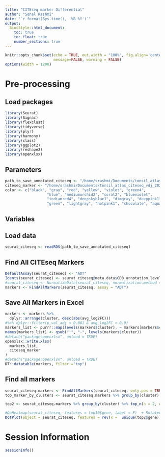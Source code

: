 ---
title: "CITEseq marker Differential"
author: "Sonal Rashmi"
date: "`r format(Sys.time(), '%B %Y')`"
output:
  BiocStyle::html_document:
    toc: true
    toc_float: true
    number_sections: true
---

```{r setup, include=FALSE}
knitr::opts_chunk$set(echo = TRUE, out.width = "100%", fig.align='center',
                      message=FALSE, warning = FALSE)
options(width = 1200)
```


# Pre-processing

## Load packages

```{r libraries}
library(Seurat)
library(Signac)
library(flexclust)
library(tidyverse)
library(plyr)
library(harmony)
library(class)
library(ggplot2)
library(reshape2)
library(openxlsx)
```

## Parameters

```{r parameters}
path_to_save_annotated_citeseq <- "/home/srashmi/Documents/tonsil_atlas_citeseq_vdj_20210505/10-sub_cluster_annotation/CD8_T/objects/CD8_tonsil_cite_seq_annotated.rds"
citeseq_marker <- "/home/srashmi/Documents/tonsil_atlas_citeseq_vdj_20210505/10-sub_cluster_annotation/CD8_T/objects/CD8_tonsil_atlas_citeseq_markers.xlsx"
color <- c("black", "gray", "red", "yellow", "violet", "green4",
                   "blue", "mediumorchid2", "coral2", "blueviolet",
                   "indianred4", "deepskyblue1", "dimgray", "deeppink1",
                   "green", "lightgray", "hotpink1", "chocolate", "aquamarine", "aliceblue", "burlywood", "blueviolet")
```

## Variables

## Load data

```{r}
seurat_citeseq <- readRDS(path_to_save_annotated_citeseq)
```


## Find All CITEseq Markers

```{r}
DefaultAssay(seurat_citeseq) <- "ADT"
Idents(seurat_citeseq) <- seurat_citeseq@meta.data$CD8_annotation_level_5
#seurat_citeseq <- NormalizeData(seurat_citeseq, normalization.method = 'CLR', margin = 2) %>% ScaleData()
markers <- FindAllMarkers(seurat_citeseq, assay = "ADT")
```

## Save All Markers in Excel

```{r}
markers <- markers %>%
  dplyr::arrange(cluster, desc(abs(avg_log2FC))) 
#%>% dplyr::filter(p_val_adj < 0.001 & avg_log2FC > 0.9)
markers_list <- purrr::map(levels(markers$cluster), ~ markers[markers$cluster == .x, ])
names(markers_list) <- gsub(":", "-", levels(markers$cluster))
#detach("package:openxlsx", unload = TRUE)
openxlsx::write.xlsx(
  markers_list,
  citeseq_marker
)
#detach("package:openxlsx", unload = TRUE)
DT::datatable(markers, filter ="top")
```

## Find all markers 

```{r}
seurat_citeseq.markers <- FindAllMarkers(seurat_citeseq, only.pos = TRUE, min.pct = 0.25, logfc.threshold = 0.25)
top_marker_by_clusters <- seurat_citeseq.markers %>% group_by(cluster) %>% top_n(n = 5, wt = avg_log2FC) 

top2 <- seurat_citeseq.markers %>% group_by(cluster) %>% top_n(n = 2, wt = avg_log2FC)

#DoHeatmap(seurat_citeseq, features = top10$gene, label = F)  + RotatedAxis() + NoLegend()
DotPlot(object = seurat_citeseq, features = rev(x =  unique(top2$gene)), cols = c("blue", "red"), dot.scale = 8) + RotatedAxis()
```



# Session Information
```{r session}
sessionInfo()
```